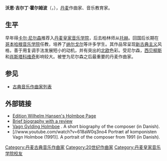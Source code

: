 {{Infobox classical
| 中文名 = 霍尔姆波
| 画像 = Vagn Holmboe.jpg
| 附注 = 约1950年的霍尔姆波
| 原文名 = Vagn Gylding Holmboe
| 国别 = 丹麦
| 出生日期 = {{birth date|1909|12|20}}
| 出生地 = 霍尔森斯
| 逝世日期 = {{death date and age|1996|9|1|1909|12|20}}
| 逝世地 = 拉姆罗斯
| 所属时期 = 20世纪
| 所属乐派 =
| 擅长作品类型 = 管弦乐，室内乐
| 代表作 = 13部交响曲，多部协奏曲，多首管弦乐《前奏曲》，21首弦乐四重奏，合唱《尼采安魂曲》
| 师从 = [[恩斯特·托赫|托赫]]
| 学生 = [[珀尔·纳尔戈尔|纳尔戈尔]]
| 官方网站 =
}}

'''沃恩·吉尔丁·霍尔姆波'''（{{lang-da|'''Vagn Gylding Holmboe'''}}，{{bd|1909年|12月20日|1996年|9月1日}}），[[丹麦|丹麦]]作曲家、音乐教育家。

==生平==
早年得[[卡尔·尼尔森|卡尔·尼尔森]]推荐入[[丹麦皇家音乐学院|丹麦皇家音乐学院]]，后去柏林师从[[恩斯特·托赫|托赫]]。回国后长期在[[哥本哈根音乐学院|哥本哈根音乐学院]]任教，培养了[[珀尔·纳尔戈尔|纳尔戈尔]]等许多学生。其作品常呈现[[新古典主义音乐|新古典主义]]风格，善于用复调手法发展短小的动机，并有突出的[[北欧|北欧]]色彩。受尼尔森，[[让·西贝柳斯|西贝柳斯]]和[[德米特里·肖斯塔科维奇|肖斯塔科维奇]]影响较大。被誉为尼尔森之后最重要的丹麦作曲家。

==参见==
* [[古典音乐作曲家列表|古典音乐作曲家列表]]

==外部链接==
*[http://www.ewh.dk/default.aspx?TabId=2449&State_2955=2&composerId_2955=709 Edition Wilhelm Hansen's Holmboe Page] {{Wayback|url=http://www.ewh.dk/default.aspx?TabId=2449&State_2955=2&composerId_2955=709 |date=20060424053113 }}
*[http://www.musicweb-international.com/classrev/2000/mar00/holmboe.htm Brief biography with a review] {{Wayback|url=http://www.musicweb-international.com/classrev/2000/mar00/holmboe.htm |date=20200127062233 }}
*[http://www.gravsted.dk/person.php?navn=vagnholmboe Vagn Gylding Holmboe] {{Wayback|url=http://www.gravsted.dk/person.php?navn=vagnholmboe |date=20200205232250 }}. A short biography of the composer (in Danish).
*[//www.youtube.com/watch?v=618aW0q3no4 Portræt af komponisten Vagn Holmboe (1991)]. A portrait of the composer from 1991 (in Danish).

{{Authority control}}
{{DEFAULTSORT:Holmboe, Vagn}}
[[Category:丹麦古典音乐作曲家|Category:丹麦古典音乐作曲家]]
[[Category:20世纪作曲家|Category:20世纪作曲家]]
[[Category:丹麦皇家音乐学院校友|Category:丹麦皇家音乐学院校友]]
